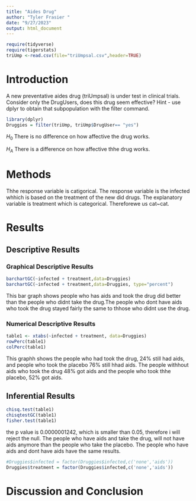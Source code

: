 ```yaml
---
title: "Aides Drug"
author: "Tyler Frasier "
date: "9/27/2023"
output: html_document
---
```


```r
require(tidyverse)
require(tigerstats)
triUmp <-read.csv(file="triUmpsal.csv",header=TRUE)
```

# Introduction

<!--In this section you explain what you are trying to show.  Where did the data come from?  What is the research or other question you are trying to answer?.  If you skimp in this section expect to be marked down in your grade. Paint a picture of the project a couple of paragraphs is expected!-->

A new  preventative aides drug (triUmpsal) is under test in clinical trials. Consider only the DrugUsers, does this drug seem effective?  Hint - use dplyr to obtain that subpopulation with the filter command.


```r
library(dplyr) 
Druggies = filter(triUmp, triUmp$DrugUser== "yes")
```

$H_0$ There is no difference on how affective the drug works.

$H_A$ There is a difference on how affective thhe drug works.


# Methods

<!--Decide on your methods:  use "variable analysis" or other appropriate descriptors.  Make sure to choose at least one graphical method and at least one numerical method. Discuss what data manipulations may be needed for example subsetting or other binning procedures and what sort of graphical displays and inferential tools will be used!-->

Thhe response variable is catigorical. The response variable is the infected whhich is based on the treatment of the new did drugs. The explanatory variable is treatment which is categorical. Thereforewe us cat~cat. 


# Results

<!--Divide this section into two sub-sections:  One for your descriptive  results and one for your inferential results.!-->

## Descriptive Results

### Graphical Descriptive Results

<!--Graphical results here.  Make sure to show your code.  Provide appropriate labels for axes, giving units if possible, and provide a good title for the graph, too.  Use the graphical results to describe the patterns if any that exist in the data as focused toward the research question. Bottom line is to explain the features of the graph that are relevant to conforming or departing to what is expected by your null hypothesis !-->

```r
barchartGC(~infected + treatment,data=Druggies)
barchartGC(~infected + treatment,data=Druggies, type="percent")
```

This bar graph shows people who has aids and took the drug did better than the people who didnt take the drug.The people who dont have aids who took the drug stayed fairly the same to thhose who didnt use the drug.


### Numerical Descriptive Results

<!--Numerical results go here. Use the numerical results to describe the patterns if any that exist in the data as focused toward the research question!-->

```r
table1 <- xtabs(~infected + treatment, data=Druggies)
rowPerc(table1)
colPerc(table1)
```

This graphh shows the people who had took the drug, 24% still had aids, and people who took the placebo 76% still hhad aids. The people withhout aids who took the drug 48% got aids and the people who took thhe placebo, 52% got aids.


## Inferential Results

<!--State hypothesis clearly.  Make sure your discussion of the inferential test covers all the aspects that the test output produces, such as test statistic, p-value etc.  Make a decision about the null hypothesis, explain the assumptions on which the selected test/procedure was based, and why the chosen procedure satisfys the assumptions and is appropriate to answer the research question!-->

```r
chisq.test(table1)
chisqtestGC(table1)
fisher.test(table1)
```

the p value is 0.0000001242, which is smaller than 0.05, therefore i will reject the null. The people who have aids and take the drug, will not have aids anymore than the people who take the placebo. The people who have aids and dont have aids have the same results.

```r
#Druggies$infected = factor(Druggies$infected,c('none','aids'))
Druggies$treatment = factor(Druggies$infected,c('none','aids'))
```


# Discussion and Conclusion

<!--Discussion and conclusion here.  If you found a relationship be sure to consider whether the relationship occurs because one of the variavbles causes the other, or whether they perhasps are related for some other reason.  Watch the chapter 6 videos from the GeorgeTown videos collection.!-->
